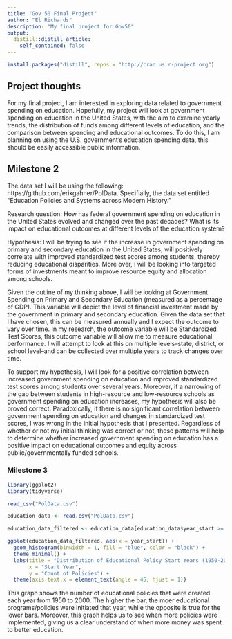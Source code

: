 ```yaml
---
title: "Gov 50 Final Project"
author: "El Richards"
description: "My final project for Gov50"
output:
  distill::distill_article:
    self_contained: false
---
```

```r
install.packages("distill", repos = "http://cran.us.r-project.org")
```

## Project thoughts
For my final project, I am interested in exploring data related to government spending on education. Hopefully, my project will look at government spending on education in the United States, with the aim to examine yearly trends, the distribution of funds among different levels of education, and the comparison between spending and educational outcomes. To do this, I am planning on using the U.S. government's education spending data, this should be easily accessible public information.

## Milestone 2
The data set I will be using the following: https://github.com/erikgahner/PolData. Specifially, the data set entitled "Education Policies and Systems across Modern History."

Research question: How has federal government spending on education in the United States evolved and changed over the past decades? What is its impact on educational outcomes at different levels of the education system?

Hypothesis: I will be trying to see if the increase in government spending on primary and secondary education in the United States, will positively correlate with improved standardized test scores among students, thereby reducing educational disparities. More over, I will be looking into targeted forms of investments meant to improve resource equity and allocation among schools.

Given the outline of my thinking above, I will be looking at Government Spending on Primary and Secondary Education (measured as a percentage of GDP). This variable will depict the level of financial investment made by the government in primary and secondary education. Given the data set that I have chosen, this can be measured annually and I expect the outcome to vary over time. In my research, the outcome variable will be Standardized Test Scores, this outcome variable will allow me to measure educational performance. I will attempt to look at this on multiple levels--state, district, or school level--and can be collected over multiple years to track changes over time.

To support my hypothesis, I will look for a positive correlation between increased government spending on education and improved standardized test scores among students over several years. Moreover, if a narrowing of the  gap between students in high-resource and low-resource schools as government spending on education increases, my hypothesis will also be proved correct. Paradoxically, if there is no significant correlation between government spending on education and changes in standardized test scores, I was wrong in the initial hypothesis that I presented. Regardless of whether or not my initial thinking was correct or not, these patterns will help to determine whether increased government spending on education has a positive impact on educational outcomes and equity across public/governmentally funded schools. 

### Milestone 3
```r
library(ggplot2)
library(tidyverse)
```

```r
read_csv("PolData.csv")
```
```r
education_data <- read.csv("PolData.csv")
```
```r
education_data_filtered <- education_data[education_data$year_start >= 1950 & education_data$year_start <= 2000, ]

ggplot(education_data_filtered, aes(x = year_start)) +
  geom_histogram(binwidth = 1, fill = "blue", color = "black") +
  theme_minimal() +
  labs(title = "Distribution of Educational Policy Start Years (1950-2000)",
       x = "Start Year",
       y = "Count of Policies") +
  theme(axis.text.x = element_text(angle = 45, hjust = 1))
```
This graph shows the number of educational policies that were created each year from 1950 to 2000. The higher the bar, the moer educational programs/policies were initiated that year, while the opposite is true for the lower bars. Moreover, this graph helps us to see when more policies were implemented, giving us a clear understand of when more money was spent to better education.